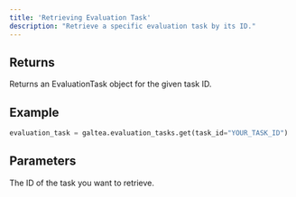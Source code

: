 ```yaml
---
title: 'Retrieving Evaluation Task'
description: "Retrieve a specific evaluation task by its ID."
---
```


## Returns
Returns an EvaluationTask object for the given task ID.

## Example
```python
evaluation_task = galtea.evaluation_tasks.get(task_id="YOUR_TASK_ID")
```

## Parameters
<ResponseField name="evaluation_task_id" type="string" required>
  The ID of the task you want to retrieve.
</ResponseField>
